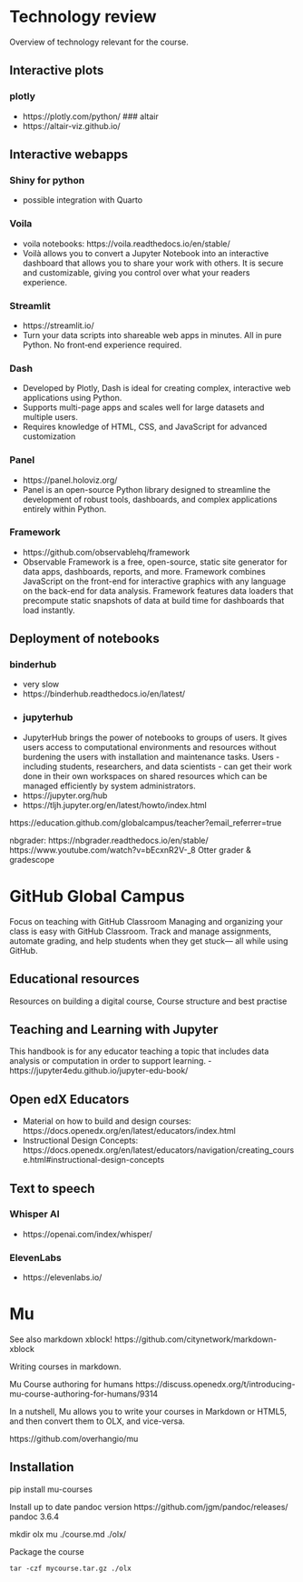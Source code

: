 # Technology review
Overview of technology relevant for the course.

## Interactive plots
### plotly
- https://plotly.com/python/
### altair
- https://altair-viz.github.io/


## Interactive webapps
### Shiny for python 
- possible integration with Quarto

### Voila
- voila notebooks: https://voila.readthedocs.io/en/stable/
- Voilà allows you to convert a Jupyter Notebook into an interactive dashboard that allows you to share your work with others. It is secure and customizable, giving you control over what your readers experience.

### Streamlit
- https://streamlit.io/
- Turn your data scripts into shareable web apps in minutes. All in pure Python. No front‑end experience required.

### Dash
- Developed by Plotly, Dash is ideal for creating complex, interactive web applications using Python.
- Supports multi-page apps and scales well for large datasets and multiple users.
- Requires knowledge of HTML, CSS, and JavaScript for advanced customization

### Panel
- https://panel.holoviz.org/
- Panel is an open-source Python library designed to streamline the development of robust tools, dashboards, and complex applications entirely within Python. 

### Framework
- https://github.com/observablehq/framework
- Observable Framework is a free, open-source, static site generator for data apps, dashboards, reports, and more. Framework combines JavaScript on the front-end for interactive graphics with any language on the back-end for data analysis. Framework features data loaders that precompute static snapshots of data at build time for dashboards that load instantly.



## Deployment of notebooks

### binderhub
- very slow
- https://binderhub.readthedocs.io/en/latest/
- 
### jupyterhub
- JupyterHub brings the power of notebooks to groups of users. It gives users access to computational environments and resources without burdening the users with installation and maintenance tasks. Users - including students, researchers, and data scientists - can get their work done in their own workspaces on shared resources which can be managed efficiently by system administrators.
- https://jupyter.org/hub
- https://tljh.jupyter.org/en/latest/howto/index.html 

https://education.github.com/globalcampus/teacher?email_referrer=true 

nbgrader: https://nbgrader.readthedocs.io/en/stable/ 
https://www.youtube.com/watch?v=bEcxnR2V-_8 
Otter grader & gradescope

# GitHub Global Campus
Focus on teaching with GitHub Classroom
Managing and organizing your class is easy with GitHub Classroom. Track and manage assignments, automate grading, and help students when they get stuck— all while using GitHub. 


## Educational resources
Resources on building a digital course,  Course structure and best practise

## Teaching and Learning with Jupyter
This handbook is for any educator teaching a topic that includes data analysis or computation in order to support learning.
- https://jupyter4edu.github.io/jupyter-edu-book/

## Open edX Educators
- Material on how to build and design courses: https://docs.openedx.org/en/latest/educators/index.html
- Instructional Design Concepts: https://docs.openedx.org/en/latest/educators/navigation/creating_course.html#instructional-design-concepts

## Text to speech
### Whisper AI
- https://openai.com/index/whisper/

### ElevenLabs
- https://elevenlabs.io/


# Mu

See also markdown xblock!
https://github.com/citynetwork/markdown-xblock


Writing courses in markdown.


Mu Course authoring for humans
https://discuss.openedx.org/t/introducing-mu-course-authoring-for-humans/9314

In a nutshell, Mu allows you to write your courses in Markdown or HTML5, and then convert them to OLX, and vice-versa.

https://github.com/overhangio/mu

## Installation

pip install mu-courses

Install up to date pandoc version
https://github.com/jgm/pandoc/releases/
pandoc 3.6.4

mkdir olx
mu ./course.md ./olx/

Package the course
```
tar -czf mycourse.tar.gz ./olx
```